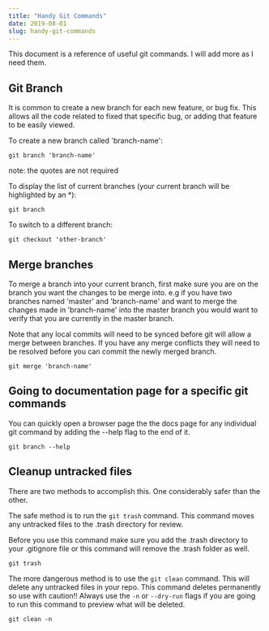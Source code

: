 ```yaml
---
title: "Handy Git Commands"
date: 2019-08-01
slug: handy-git-commands
---
```


This document is a reference of useful git commands. I will add more as I need them.

## Git Branch

It is common to create a new branch for each new feature, or bug fix. This allows all the code related to fixed that specific bug, or adding that feature to be easily viewed.

To create a new branch called 'branch-name':

```Shell
git branch 'branch-name'
```

note: the quotes are not required

To display the list of current branches (your current branch will be highlighted by an \*):

```Shell
git branch
```

To switch to a different branch:

```Shell
git checkout 'other-branch'
```

## Merge branches

To merge a branch into your current branch, first make sure you are on the branch you want the changes to be merge into. e.g if you have two branches named 'master' and 'branch-name' and want to merge the changes made in 'branch-name' into the master branch you would want to verify that you are currently in the master branch.

Note that any local commits will need to be synced before git will allow a merge between branches. If you have any merge conflicts they will need to be resolved before you can commit the newly merged branch.

```Shell
git merge 'branch-name'
```

## Going to documentation page for a specific git commands

You can quickly open a browser page the the docs page for any individual git command by adding the --help flag to the end of it.

```Shell
git branch --help
```

## Cleanup untracked files

There are two methods to accomplish this. One considerably safer than the other.

The safe method is to run the `git trash` command. This command moves any untracked files to the .trash directory for review.

Before you use this command make sure you add the .trash directory to your .gitignore file or this command will remove the .trash folder as well.

```Shell
git trash
```

The more dangerous method is to use the `git clean` command. This will delete any untracked files in your repo. This command deletes permanently so use with caution!! Always use the `-n` or `--dry-run` flags if you are going to run this command to preview what will be deleted.

```Shell
git clean -n
```
